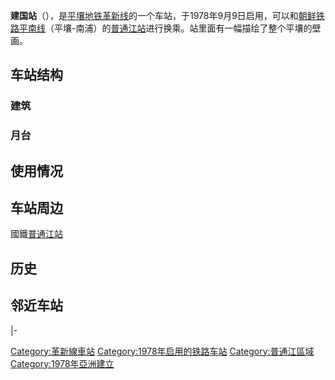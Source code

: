{{NoteTA|G1=Country}}
{{Station Infobox
|Station Name=建国站<br />건국역
|Linecolor1  = #008000
|Image       =Pyongyang Metro - Konguk Station (14928722173).jpg
|ImageTitle  =
|Number      =
|country     = {{DPRK-PRK}}
|Location    = [[平壤直轄市|平壤直轄市]][[普通江區域|普通江區域]]
|Coord       ={{coord|39|1|57|N|125|42|38.5|E}}
|Line        =[[革新线|革新线]]
|Platform    =
|Exit        =
|Time        =1978年9月9日
|Time First  =
|Time Last   =
}}
'''建国站'''（{{kor|名=北|諺=건국역|漢=建國驛|羅=Kŏn-guk yŏk|f=y}}），是[[平壤地铁|平壤地铁]][[革新线|革新线]]的一个车站，于1978年9月9日启用，可以和[[朝鲜铁路|朝鲜铁路]][[平南线|平南线]]（平壤-南浦）的[[普通江站|普通江站]]进行换乘。站里面有一幅描绘了整个平壤的壁画。

== 车站结构 ==
=== 建筑 ===
=== 月台 ===
== 使用情况 ==
== 车站周边 ==
國鐵[[普通江站|普通江站]]

== 历史 ==
==邻近车站==
{{Start rail box|[[平壤地铁|平壤地铁]]}}
|-
{{s-inop|[[光复站_(平壤)|光复]]|本线终点|rows=2}}
{{s-line|[[革新线|革新线]]<br />建国站}}
{{s-inop|[[黄金谷站|黄金谷]]|[[乐园站|乐园]]方向}}
{{end box}}
{{革新线}}

[[Category:革新線車站|Category:革新線車站]]
[[Category:1978年启用的铁路车站|Category:1978年启用的铁路车站]]
[[Category:普通江區域|Category:普通江區域]]
[[Category:1978年亞洲建立|Category:1978年亞洲建立]]
